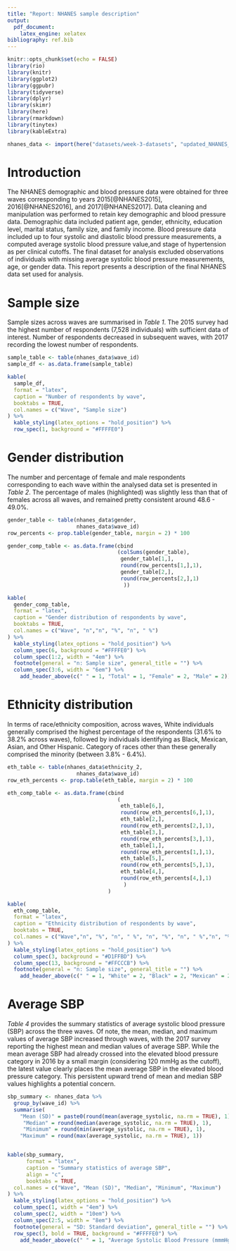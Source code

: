 ```yaml
---
title: "Report: NHANES sample description"
output:
  pdf_document:
    latex_engine: xelatex
bibliography: ref.bib  
---
```

```r
knitr::opts_chunk$set(echo = FALSE)
library(rio)
library(knitr)
library(ggplot2)
library(ggpubr)
library(tidyverse)
library(dplyr)
library(skimr)
library(here)
library(rmarkdown)
library(tinytex)
library(kableExtra)
```

```r
nhanes_data <- import(here("datasets/week-3-datasets", "updated_NHANES_data.csv"))
```
# Introduction
The NHANES demographic and blood pressure data were obtained for three waves corresponding to years 2015[@NHANES2015], 2016[@NHANES2016], and 2017[@NHANES2017]. Data cleaning and manipulation was performed to retain key demographic and blood pressure data. Demographic data included patient age, gender, ethnicity, education level, marital status, family size, and family income. Blood pressure data included up to four systolic and diastolic blood pressure measurements, a computed average systolic blood pressure value,and stage of hypertension as per clinical cutoffs. The final dataset for analysis excluded observations of individuals with missing average systolic blood pressure measurements, age, or gender data. This report presents a description of the final NHANES data set used for analysis.

# Sample size
Sample sizes across waves are summarised in *Table 1*. The 2015 survey had the highest number of respondents (7,528 individuals) with sufficient data of interest. Number of respondents decreased in subsequent waves, with 2017 recording the lowest number of respondents.
```r
sample_table <- table(nhanes_data$wave_id)
sample_df <- as.data.frame(sample_table)

kable(
  sample_df,
  format = "latex",
  caption = "Number of respondents by wave",
  booktabs = TRUE,
  col.names = c("Wave", "Sample size")
) %>%
  kable_styling(latex_options = "hold_position") %>% 
  row_spec(1, background = "#FFFFE0")
```
\newpage
# Gender distribution
The number and percentage of female and male respondents corresponding to each wave within the analysed data set  is presented in *Table 2*. The percentage of males (highlighted) was slightly less than that of females across all waves, and remained pretty consistent around 48.6 - 49.0%.
```r
gender_table <- table(nhanes_data$gender,
                      nhanes_data$wave_id)
row_percents <- prop.table(gender_table, margin = 2) * 100

gender_comp_table <- as.data.frame(cbind
                                   (colSums(gender_table),
                                    gender_table[1,],
                                    round(row_percents[1,],1),
                                    gender_table[2,],
                                    round(row_percents[2,],1)
                                     ))

kable(
  gender_comp_table,
  format = "latex",
  caption = "Gender distribution of respondents by wave",
  booktabs = TRUE,
  col.names = c("Wave", "n","n", "%", "n", " %")
) %>%
  kable_styling(latex_options = "hold_position") %>% 
  column_spec(6, background = "#FFFFE0") %>%
  column_spec(1:2, width = "4em") %>% 
  footnote(general = "n: Sample size", general_title = "") %>% 
  column_spec(3:6, width = "6em") %>% 
	add_header_above(c(" " = 1, "Total" = 1, "Female" = 2, "Male" = 2))

```
\newpage
# Ethnicity distribution
In terms of race/ethnicity composition, across waves, White individuals generally comprised the highest percentage of the respondents (31.6% to 38.2% across waves), followed by individuals identifying as Black, Mexican, Asian, and Other Hispanic. Category of races other than these generally comprised the minority (between 3.8% - 6.4%). 
```r
eth_table <- table(nhanes_data$ethnicity_2,
                      nhanes_data$wave_id)
row_eth_percents <- prop.table(eth_table, margin = 2) * 100

eth_comp_table <- as.data.frame(cbind
                                   (
                                    eth_table[6,],
                                    round(row_eth_percents[6,],1),
                                    eth_table[2,],
                                    round(row_eth_percents[2,],1),
                                    eth_table[3,],
                                    round(row_eth_percents[3,],1),
                                    eth_table[1,],
                                    round(row_eth_percents[1,],1),
                                    eth_table[5,],
                                    round(row_eth_percents[5,],1),
                                    eth_table[4,],
                                    round(row_eth_percents[4,],1)
                                     )
                                )

kable(
  eth_comp_table,
  format = "latex",
  caption = "Ethnicity distribution of respondents by wave",
  booktabs = TRUE,
  col.names = c("Wave","n", "%", "n", " %", "n", "%", "n", " %","n", "%", "n", " %")
) %>%
  kable_styling(latex_options = "hold_position") %>% 
  column_spec(3, background = "#D1FFBD") %>%
  column_spec(13, background = "#FFCCCB") %>% 
  footnote(general = "n: Sample size", general_title = "") %>% 
	add_header_above(c(" " = 1, "White" = 2, "Black" = 2, "Mexican" = 2, "Asian" = 2, "Other Hispanic" = 2, "Other Races" = 2))
```
\newpage
# Average SBP 
*Table 4* provides the summary statistics of average systolic blood pressure (SBP) across the three waves. Of note, the mean, median, and maximum values of average SBP increased through waves, with the 2017 survey reporting the highest mean and median values of average SBP. While the mean average SBP had already crossed into the elevated blood pressure category in 2016 by a small margin (considering 120 mmHg as the cutoff), the latest value clearly places the mean average SBP in the elevated blood pressure category. This persistent upward trend of mean and median SBP values highlights a potential concern.
```r
sbp_summary <- nhanes_data %>%
  group_by(wave_id) %>%
  summarise(
    "Mean (SD)" = paste0(round(mean(average_systolic, na.rm = TRUE), 1), " (", round(sd(average_systolic, na.rm = TRUE), 1), ")"),
     "Median" = round(median(average_systolic, na.rm = TRUE), 1),
     "Minimum" = round(min(average_systolic, na.rm = TRUE), 1),
    "Maximum" = round(max(average_systolic, na.rm = TRUE), 1))


kable(sbp_summary,
      format = "latex",
      caption = "Summary statistics of average SBP",
      align = "c",
      booktabs = TRUE,
  col.names = c("Wave", "Mean (SD)", "Median", "Minimum", "Maximum")
) %>%
  kable_styling(latex_options = "hold_position") %>% 
  column_spec(1, width = "4em") %>% 
  column_spec(2, width = "10em") %>% 
  column_spec(2:5, width = "8em") %>% 
  footnote(general = "SD: Standard deviation", general_title = "") %>% 
  row_spec(3, bold = TRUE, background = "#FFFFE0") %>%
	add_header_above(c(" " = 1, "Average Systolic Blood Pressure (mmmHg) " = 4))
```
\newpage